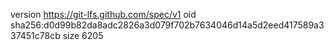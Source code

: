 version https://git-lfs.github.com/spec/v1
oid sha256:d0d99b82da8adc2826a3d079f702b7634046d14a5d2eed417589a337451c78cb
size 6205

